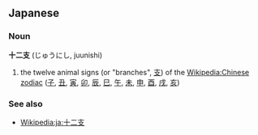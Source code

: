== Japanese ==
===Noun===
'''十二支''' (じゅうにし, juunishi)

# the twelve animal signs (or "branches", [[支]]) of the [[Wikipedia:Chinese zodiac]] ([[子]], [[丑]], [[寅]], [[卯]], [[辰]], [[巳]], [[午]], [[未]], [[申]], [[酉]], [[戌]], [[亥]])

===See also===
* [[Wikipedia:ja:十二支]]